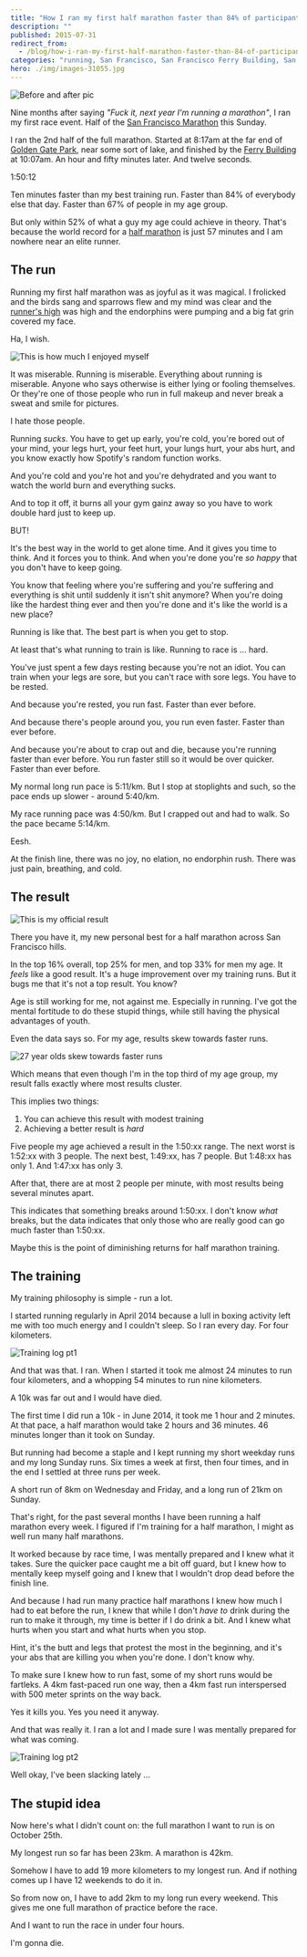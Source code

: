 ```yaml
---
title: "How I ran my first half marathon faster than 84% of participants"
description: ""
published: 2015-07-31
redirect_from:
  - /blog/how-i-ran-my-first-half-marathon-faster-than-84-of-participants/swizec/6705
categories: "running, San Francisco, San Francisco Ferry Building, San Francisco Marathon, Travel + Events"
hero: ./img/images-31055.jpg
---
```


![Before and after pic](./img/images-31055.jpg "Before and after pic")

Nine months after saying _"Fuck it, next year I'm running a marathon"_, I ran my first race event. Half of the [San Francisco Marathon](http://www.thesfmarathon.com/ "San Francisco Marathon") this Sunday.

I ran the 2nd half of the full marathon. Started at 8:17am at the far end of [Golden Gate Park](<http://maps.google.com/maps?ll=37.7697222222,-122.476944444&spn=0.01,0.01&q=37.7697222222,-122.476944444 (Golden%20Gate%20Park)&t=h> "Golden Gate Park"), near some sort of lake, and finished by the [Ferry Building](<http://maps.google.com/maps?ll=37.7955555556,-122.392222222&spn=0.01,0.01&q=37.7955555556,-122.392222222 (San%20Francisco%20Ferry%20Building)&t=h> "San Francisco Ferry Building") at 10:07am. An hour and fifty minutes later. And twelve seconds.

1:50:12

Ten minutes faster than my best training run. Faster than 84% of everybody else that day. Faster than 67% of people in my age group.

But only within 52% of what a guy my age could achieve in theory. That's because the world record for a [half marathon](http://en.wikipedia.org/wiki/Half_marathon "Half marathon") is just 57 minutes and I am nowhere near an elite runner.

## The run

Running my first half marathon was as joyful as it was magical. I frolicked and the birds sang and sparrows flew and my mind was clear and the [runner's high](http://en.wikipedia.org/wiki/Endorphins "Endorphins") was high and the endorphins were pumping and a big fat grin covered my face.

Ha, I wish.

![This is how much I enjoyed myself](./img/images-31140.jpg "This is how much I enjoyed myself")

It was miserable. Running is miserable. Everything about running is miserable. Anyone who says otherwise is either lying or fooling themselves. Or they're one of those people who run in full makeup and never break a sweat and smile for pictures.

I hate those people.

Running _sucks_. You have to get up early, you're cold, you're bored out of your mind, your legs hurt, your feet hurt, your lungs hurt, your abs hurt, and you know exactly how Spotify's random function works.

And you're cold and you're hot and you're dehydrated and you want to watch the world burn and everything sucks.

And to top it off, it burns all your gym gainz away so you have to work double hard just to keep up.

BUT!

It's the best way in the world to get alone time. And it gives you time to think. And it forces you to think. And when you're done you're _so happy_ that you don't have to keep going.

You know that feeling where you're suffering and you're suffering and everything is shit until suddenly it isn't shit anymore? When you're doing like the hardest thing ever and then you're done and it's like the world is a new place?

Running is like that. The best part is when you get to stop.

At least that's what running to train is like. Running to race is ... hard.

You've just spent a few days resting because you're not an idiot. You can train when your legs are sore, but you can't race with sore legs. You have to be rested.

And because you're rested, you run fast. Faster than ever before.

And because there's people around you, you run even faster. Faster than ever before.

And because you're about to crap out and die, because you're running faster than ever before. You run faster still so it would be over quicker. Faster than ever before.

My normal long run pace is 5:11/km. But I stop at stoplights and such, so the pace ends up slower - around 5:40/km.

My race running pace was 4:50/km. But I crapped out and had to walk. So the pace became 5:14/km.

Eesh.

At the finish line, there was no joy, no elation, no endorphin rush. There was just pain, breathing, and cold.

## The result

![This is my official result](./img/images-31056.png "This is my official result")

There you have it, my new personal best for a half marathon across San Francisco hills.

In the top 16% overall, top 25% for men, and top 33% for men my age. It _feels_ like a good result. It's a huge improvement over my training runs. But it bugs me that it's not a top result. You know?

Age is still working for me, not against me. Especially in running. I've got the mental fortitude to do these stupid things, while still having the physical advantages of youth.

Even the data says so. For my age, results skew towards faster runs.

![27 year olds skew towards faster runs](./img/images-31141.png)

Which means that even though I'm in the top third of my age group, my result falls exactly where most results cluster.

This implies two things:

1.  You can achieve this result with modest training
2.  Achieving a better result is _hard_

Five people my age achieved a result in the 1:50:xx range. The next worst is 1:52:xx with 3 people. The next best, 1:49:xx, has 7 people. But 1:48:xx has only 1. And 1:47:xx has only 3.

After that, there are at most 2 people per minute, with most results being several minutes apart.

This indicates that something breaks around 1:50:xx. I don't know _what_ breaks, but the data indicates that only those who are really good can go much faster than 1:50:xx.

Maybe this is the point of diminishing returns for half marathon training.

## The training

My training philosophy is simple - run a lot.

I started running regularly in April 2014 because a lull in boxing activity left me with too much energy and I couldn't sleep. So I ran every day. For four kilometers.

![Training log pt1](./img/images-31142.png "Training log pt1")

And that was that. I ran. When I started it took me almost 24 minutes to run four kilometers, and a whopping 54 minutes to run nine kilometers.

A 10k was far out and I would have died.

The first time I did run a 10k - in June 2014, it took me 1 hour and 2 minutes. At that pace, a half marathon would take 2 hours and 36 minutes. 46 minutes longer than it took on Sunday.

But running had become a staple and I kept running my short weekday runs and my long Sunday runs. Six times a week at first, then four times, and in the end I settled at three runs per week.

A short run of 8km on Wednesday and Friday, and a long run of 21km on Sunday.

That's right, for the past several months I have been running a half marathon every week. I figured if I'm training for a half marathon, I might as well run many half marathons.

It worked because by race time, I was mentally prepared and I knew what it takes. Sure the quicker pace caught me a bit off guard, but I knew how to mentally keep myself going and I knew that I wouldn't drop dead before the finish line.

And because I had run many practice half marathons I knew how much I had to eat before the run, I knew that while I don't _have to_ drink during the run to make it through, my time is better if I do drink a bit. And I knew what hurts when you start and what hurts when you stop.

Hint, it's the butt and legs that protest the most in the beginning, and it's your abs that are killing you when you're done. I don't know why.

To make sure I knew how to run fast, some of my short runs would be fartleks. A 4km fast-paced run one way, then a 4km fast run interspersed with 500 meter sprints on the way back.

Yes it kills you. Yes you need it anyway.

And that was really it. I ran a lot and I made sure I was mentally prepared for what was coming.

![Training log pt2](http://swizec.com/blog/wp-content/uploads/2015/07/Screen-Shot-2015-07-31-at-00.37.39-1017x1024.png)

Well okay, I've been slacking lately ...

## The stupid idea

Now here's what I didn't count on: the full marathon I want to run is on October 25th.

My longest run so far has been 23km. A marathon is 42km.

Somehow I have to add 19 more kilometers to my longest run. And if nothing comes up I have 12 weekends to do it in.

So from now on, I have to add 2km to my long run every weekend. This gives me one full marathon of practice before the race.

And I want to run the race in under four hours.

I'm gonna die.
